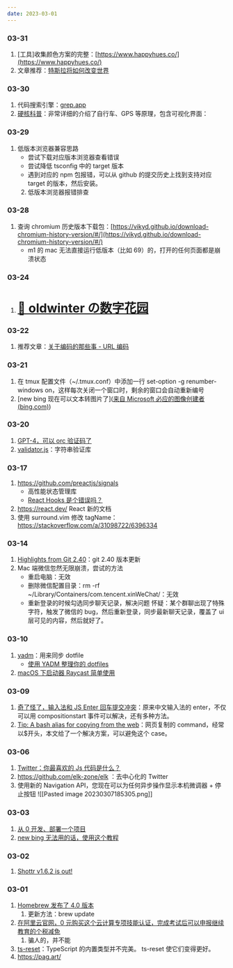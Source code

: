 ```yaml
---
date: 2023-03-01
---
```


### 03-31

1. [工具]收集颜色方案的完整：[https://www.happyhues.co/](https://www.happyhues.co/)
2. 文章推荐：[特斯拉将如何改变世界](https://waitbutwhy.com/2015/06/how-tesla-will-change-your-life.html)

### 03-30

1. 代码搜索引擎：[grep.app](https://grep.app/)
2. [硬核科普](https://ciechanow.ski/archives/)：非常详细的介绍了自行车、GPS 等原理，包含可视化界面：

### 03-29

1. 低版本浏览器兼容思路
   - 尝试下载对应版本浏览器查看错误
   - 尝试降低 tsconfig 中的 target 版本
   - 遇到对应的 npm 包报错，可以从 github 的提交历史上找到支持对应 target 的版本，然后安装。
   2. 低版本浏览器报错排查

### 03-28

1. 查询 chromium 历史版本下载包：[https://vikyd.github.io/download-chromium-history-version/#/](https://vikyd.github.io/download-chromium-history-version/#/)
   - m1 的 mac 无法直接运行低版本（比如 69）的，打开的任何页面都是崩溃状态

### 03-24

1. # [🌿 oldwinter の数字花园](https://garden.oldwinter.top/)

### 03-22

1.  推荐文章：[关于编码的那些事 - URL 编码](https://mp.weixin.qq.com/s/QQEq-_84SxcLzAbRHSuYVw)

### 03-21

1. 在 tmux 配置文件（~/.tmux.conf）中添加一行 set-option -g renumber-windows on，这样每次关闭一个窗口时，剩余的窗口会自动重新编号
2. [new bing 现在可以文本转图片了]([来自 Microsoft 必应的图像创建者 (bing.com)](https://cn.bing.com/images/create?FORM=GENILP))

### 03-20

1. [GPT-4，可以 orc 验证码了](https://twitter.com/iScienceLuvr/status/1636479877519147008?ref=labnotes.org)
2. [validator.js](https://github.com/validatorjs/validator.js)：字符串验证库

### 03-17

1. https://github.com/preactjs/signals
   - 高性能状态管理库
   - [React Hooks 是个错误吗？](https://jakelazaroff.com/words/were-react-hooks-a-mistake/?ref=labnotes-by-assaf-arkin)
2. https://react.dev/ React 新的文档
3. 使用 surround.vim 修改 tagName：https://stackoverflow.com/a/31098722/6396334

### 03-14

1. [Highlights from Git 2.40](https://github.blog/2023-03-13-highlights-from-git-2-40/)：git 2.40 版本更新
2. Mac 端微信忽然无限崩溃，尝试的方法
   - 重启电脑：无效
   - 删除微信配置目录：rm -rf ~/Library/Containers/com.tencent.xinWeChat/：无效
   - 重新登录的时候勾选同步聊天记录，解决问题
     怀疑：某个群聊出现了特殊字符，触发了微信的 bug，然后重新登录，同步最新聊天记录，覆盖了 ui 层可见的内容，然后就好了。

### 03-10

1. [yadm](https://github.com/TheLocehiliosan/yadm)：用来同步 dotfile
   - [使用 YADM 整理你的 dotfiles](https://sspai.com/post/66894)
2. [macOS 下启动器 Raycast 简单使用](https://einverne.github.io/post/2022/03/raycast-usage.html)

### 03-09

1. [奇了怪了，输入法和 JS Enter 回车提交冲突](https://www.zhangxinxu.com/wordpress/2023/02/js-enter-submit-compositionupdate/)：原来中文输入法的 enter，不仅可以用 compositionstart 事件可以解决，还有多种方法。
2. [Tip: A bash alias for copying from the web](https://www.30secondsofcode.org/articles/s/bash-alias-dollar-sign)：网页复制的 command，经常以$开头，本文给了一个解决方案，可以避免这个 case。

### 03-06

1. [Twitter：你最喜欢的 Js 代码是什么？](https://twitter.com/midudev/status/1632452559972581377)
2. https://github.com/elk-zone/elk ：去中心化的 Twitter
3. 使用新的 Navigation API，您现在可以为任何异步操作显示本机微调器 + 停止按钮 ![[Pasted image 20230307185305.png]]

### 03-03

1. [从 0 开发、部署一个项目](https://www.youtube.com/watch?v=aKTSC4D1GL8&t=1026s)
2. [new bing 无法用的话，使用这个教程](https://zhuanlan.zhihu.com/p/605970396)

### 03-02

1. [Shottr v1.6.2 is out!](https://shottr.cc/newversion.html)

### 03-01

1. [Homebrew 发布了 4.0 版本](https://brew.sh/2023/02/16/homebrew-4.0.0/)
   1. 更新方法：brew update
2. [在阿里云官网，0 元购买这个云计算专项技能认证，完成考试后可以申报继续教育的个税减免](https://edu.aliyun.com/certification/cldc15)
   1. 骗人的，并不能
3. [ts-reset](https://github.com/total-typescript/ts-reset?ref=labnotes-by-assaf-arkin)：TypeScript 的内置类型并不完美。 ts-reset 使它们变得更好。
4. https://pag.art/
